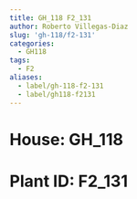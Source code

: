 ```yaml
---
title: GH_118 F2_131
author: Roberto Villegas-Diaz
slug: 'gh-118/f2-131'
categories:
  - GH118
tags:
  - F2
aliases:
  - label/gh-118-f2-131
  - label/gh118-f2131
---
```


# **House**: GH_118
# **Plant ID**: F2_131
